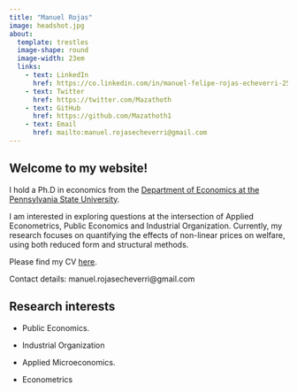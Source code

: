 ```yaml
---
title: "Manuel Rojas"
image: headshot.jpg
about: 
  template: trestles
  image-shape: round
  image-width: 23em
  links:
    - text: LinkedIn
      href: https://co.linkedin.com/in/manuel-felipe-rojas-echeverri-25373545
    - text: Twitter
      href: https://twitter.com/Mazathoth
    - text: GitHub
      href: https://github.com/Mazathoth1
    - text: Email
      href: mailto:manuel.rojasecheverri@gmail.com
---
```


## Welcome to my website!

I hold a Ph.D in economics from the [Department of Economics at the Pennsylvania State University](https://econ.la.psu.edu/).

I am interested in exploring questions at the intersection of Applied Econometrics, Public Economics and Industrial Organization. Currently, my research focuses on quantifying the effects of non-linear prices on welfare, using both reduced form and structural methods.

Please find my CV [here](https://raw.githubusercontent.com/Mazathoth1/manuelrojas.github.io/e945bf9b44b007371a713dfdb5ade28a8d26e3e7/CV/cv_Rojas_Manuel.pdf).

Contact details: manuel.rojasecheverri\@gmail.com

## Research interests

-   Public Economics.

-   Industrial Organization

-   Applied Microeconomics.

-   Econometrics
